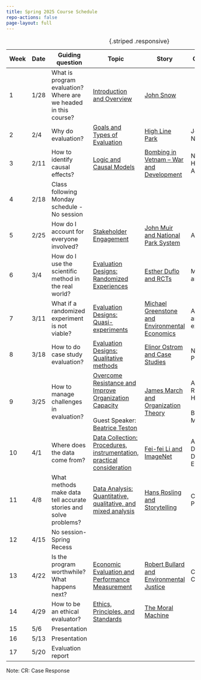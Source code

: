```yaml
---
title: Spring 2025 Course Schedule
repo-actions: false
page-layout: full
---
```


| Week | Date   | Guiding question   | Topic     | Story    | Case Study    | Assignment    |
|---|---|-----------|-----------|-----------|-----------|---|
|  1  | 1/28  | What is program evaluation? Where are we headed in this course? | [Introduction and Overview](lecture1.qmd) | [John Snow](/stories/john-snow-and-evidence-based-analysis.qmd) |                                        |               |
|  2  | 2/4 | Why do evaluation?      | [Goals and Types of Evaluation](lecture2.qmd)  | [High Line Park](/stories/high-line-park.qmd)    |  Jobs Plus in NYC | CR1  |
|  3  | 2/11 | How to identify causal effects?        | [Logic and Causal Models](lecture3.qmd)  | [Bombing in Vetnam -- War and Development](/stories/bombing-in-vietnam-war-and-development.qmd)     | Northwest Housing Alternatives | CR2 |
|  4  | 2/18 | Class following Monday schedule - No session |  | |  |   |        
|  5  | 2/25 | How do I account for everyone involved? | [Stakeholder Engagement](lecture4.qmd)  | [John Muir and National Park System](/stories/john-muir-and-national-park.qmd)     | ARPA-E |  CR3 |
|  6  | 3/4 | How do I use the scientific method in the real world?   | [Evaluation Designs: Randomized Experiences](lecture5.qmd)  | [Esther Duflo and RCTs](/stories/esther-duflo-and-rcts.qmd)     | Microfinance and RCT  | CR4 |
|  7  | 3/11 | What if a randomized experiment is not viable?   | [Evaluation Designs: Quasi-experiments](lecture6.qmd)  |  [Michael Greenstone and Environmental Economics](/stories/michael-greenstone-and-environmental-economics.qmd)    | Air Quality and Life-expectancy  | CR5  |
|  8  | 3/18 | How to do case study evaluation?   | [Evaluation Designs: Qualitative methods](lecture7.qmd)  | [Elinor Ostrom and Case Studies](/stories/elinor-ostrom-and-case-studies.qmd) | NYC T&G Programs  |  CR6 |
|  9  | 3/25 | How to manage challenges in evaluation?   | [Overcome Resistance and Improve Organization Capacity](lecture8.qmd)<br><br>Guest Speaker: [Beatrice Teston](/speakers/beatrice-teston.qmd) | [James March and Organization Theory](/stories/james-march-and-organization-theory.qmd) | American Red Cross Haiti Relief<br><br> By Cristian Morales  | CR7 |
|  10  | 4/1 | Where does the data come from?   | [Data Collection: Procedures, instrumentation, practical consideration](lecture9.qmd)  | [Fei-fei Li and ImageNet](/stories/feifei-li-imagenet-and-ai-revolution.qmd)   | AI and Big Data in Development Evaluation | CR8 |
|  11  | 4/8 |  What methods make data tell accurate stories and solve problems?  | [Data Analysis: Quantitative, qualitative, and mixed analysis](lecture10.qmd)  | [Hans Rosling and Storytelling](/stories/hans-rosling-data-visualization-and-storystelling.qmd)  | CUNY SEEK Program | CR9 |
|  12  | 4/15 | No session-Spring Recess   |   |   |  |  |
|  13  | 4/22 | Is the program worthwhile? What happens next?   | [Economic Evaluation and Performance Measurement](lecture11.qmd)  | [Robert Bullard and Environmental Justice](/stories/robert-bullard-and-environmental-justice.qmd)  | CBA of EPA Clean Air Act | Proposal, CR10 |
|  14  | 4/29 | How to be an ethical evaluator?   | [Ethics, Principles, and Standards](lecture12.qmd)  | [The Moral Machine](/stories/the-moral-machine-and-ethics.qmd)  |  |  |
|  15  | 5/6 | Presentation   |   |   |  |  |
|  16  | 5/13 | Presentation   |   |   |  |  |
|  17  | 5/20 | Evaluation report   |   |   |  |  |

: {.striped .responsive}

Note: CR: Case Response

:::{.content-hidden}
:::
